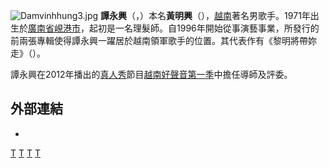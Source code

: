 {{unreferenced|time=2013-09-20T10:06:02+00:00}}
[[File:Damvinhhung3.jpg|thumb]]
'''譚永興'''（{{vie|v=Đàm Vĩnh Hưng}}，{{bd|1971年|10月2日}}）本名'''黃明興'''（{{vie|v=Huỳnh Minh Hưng}}），[[越南|越南]]著名男歌手。1971年出生於[[廣南省|廣南省]][[峴港市|峴港市]]，起初是一名理髮師。自1996年開始從事演藝事業，所發行的前兩張專輯使得譚永興一躍居於越南領軍歌手的位置。其代表作有《黎明將帶妳走》（{{vie|v=Bình Minh Sẽ Mang EM Đi}}）。

譚永興在2012年播出的[[真人秀|真人秀]]節目[[越南之聲_(第一季)|越南好聲音第一季]]中擔任導師及評委。

==外部連結==
* {{YouTube|cNLvGxvdTvw|黎明將帶妳走}}

{{Authority control}}
[[Category:黄姓|T]]
[[Category:峴港市人|T]]
[[Category:越南男歌手|T]]
[[Category:越南天主教徒|T]]